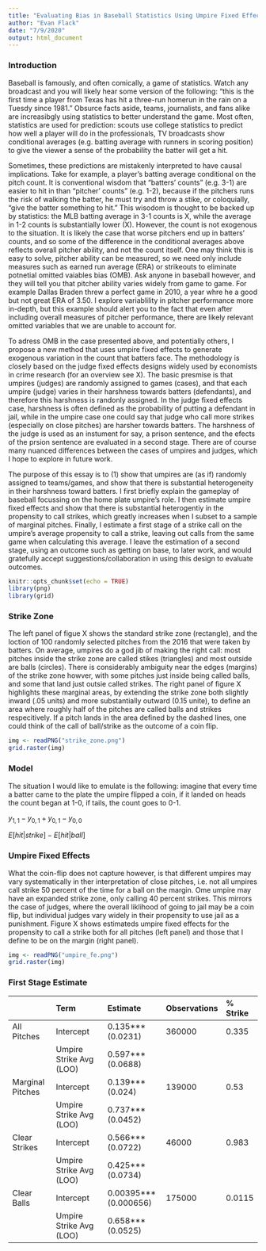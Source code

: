```yaml
---
title: "Evaluating Bias in Baseball Statistics Using Umpire Fixed Effects"
author: "Evan Flack"
date: "7/9/2020"
output: html_document
---
```


### Introduction

Baseball is famously, and often comically, a game of statistics. Watch any broadcast and you will likely hear some version of the following: "this is the first time a player from Texas has hit a three-run homerun in the rain on a Tuesdy since 1981." Obsurce facts aside, teams, journalists, and fans alike are increasibgly using statistics to better understand the game. Most often, statistics are used for prediction: scouts use college statistics to predict how well a player will do in the professionals, TV broadcasts show conditional averages (e.g. batting average with runners in scoring position) to give the viewer a sense of the probability the batter will get a hit. 

Sometimes, these predictions are mistakenly interpreted to have causal implications. Take for example, a player's batting average conditional on the pitch count. It is conventional wisdom that "batters' counts" (e.g. 3-1) are easier to hit in than "pitcher' counts" (e.g. 1-2), because if the pitchers runs the risk of walking the batter, he must try and throw a stike, or coloquially, "give the batter something to hit." This wisodom is thought to be backed up by statistics: the MLB batting average in 3-1 counts is X, while the average in 1-2 counts is substantially lower (X). However, the count is not exogenous to the situation. It is likely the case that worse pitchers end up in batters' counts, and so some of the difference in the conditional averages above reflects overall pitcher ability, and not the count itself. One may think this is easy to solve, pitcher ability can be measured, so we need only include measures such as earned run average (ERA) or strikeouts to eliminate potnetial omitted vaiables bias (OMB). Ask anyone in baseball however, and they will tell you that pitcher ability varies widely from game to game. For example Dallas Braden threw a perfect game in 2010, a year whre he a good but not great ERA of 3.50. I explore variablility in pitcher performance more in-depth, but this example should alert you to the fact that even after including overall measures of pitcher performance, there are likely relevant omitted variables that we are unable to account for.

To adress OMB in the case presented above, and potentially others, I propose a new method that uses umpire fixed effects to generate exogenous variation in the count that batters face. The methodology is closely based on the judge fixed effects designs widely used by economists in crime research (for an overview see X). The basic presmise is that umpires (judges) are randomly assigned to games (cases), and that each umpire (judge) varies in their harshness towards batters (defendants), and therefore this harshness is randonly assigned. In the judge fixed effects case, harshness is often defined as the probability of putting a defendant in jail, while in the umpire case one could say that judge who call more strikes (especially on close pitches) are harsher towards batters. The harshness of the judge is used as an instument for say, a prison sentence, and the efects of the prsion sentence are evaluated in a second stage. There are of course many nuanced differences between the cases of umpires and judges, which I hope to explore in future work. 

The purpose of this essay is to (1) show that umpires are (as if) randomly assigned to teams/games, and show that there is substantial heterogeneity in their harshness toward batters. I first briefly explain the gameplay of baseball focussing on the home plate umpire's role. I then estimate umpire fixed effects and show that there is substantial heterogentiy in the propensity to call strikes, which greatly increases when I subset to a sample of marginal pitches. Finally, I estimate a first stage of a strike call on the umpire's average propensity to call a strike, leaving out calls from the same game when calculating this average. I leave the estimation of a second stage, using an outcome such as getting on base, to later work, and would gratefully accept suggestions/collaboration in using this design to evaluate outcomes.

```r
knitr::opts_chunk$set(echo = TRUE)
library(png)
library(grid)
```

### Strike Zone
The left panel of figue X shows the standard strike zone (rectangle), and the loction of 100 randomly selected pitches from the 2016 that were taken by batters. On average, umpires do a god jib of making the right call: most pitches inside the strike zone are called stikes (triangles) and most outside are balls (circles). There is considerably ambiguity near the edges (margins) of the strike zone howver, with some pitches just inside being called balls, and some that land just outsie called strikes. The right panel of figure X highlights these marginal areas, by extending the strike zone both slightly inward (.05 units) and more substantially outward (0.15 unite), to define an area where roughly half of the pitches are called balls and strikes respecitively. If a pitch lands in the area defined by the dashed lines, one could think of the call of ball/strike as the outcome of a coin flip.

```r
img <- readPNG("strike_zone.png")
grid.raster(img)
```


### Model

The situation I would like to emulate is the following: imagine that every time a batter came to the plate the umpire flipped a coin, if it landed on heads the count began at 1-0, if tails, the count goes to 0-1.

$y_{1,1} - y_{0, 1} + y_{0, 1} - y_{0, 0}$

$E[hit | strike] - E[hit | ball]$


### Umpire Fixed Effects

What the coin-flip does not capture however, is that different umpires may vary systematically in ther interpretation of close pitches, i.e. not all umpires call strike 50 percent of the time for a ball on the margin. Ome umpire may have an expanded strike zone, only calling 40 percent strikes. This mirrors the case of judges, where the overall liklihood of going to jail may be a coin flip, but individual judges vary widely in their propensity to use jail as a punishment. Figure X shows estimateds umpire fixed effects for the propensity to call a strike both for all pitches (left panel) and those that I define to be on the margin (right panel). 

```r
img <- readPNG("umpire_fe.png")
grid.raster(img)
```

### First Stage Estimate

|                 |Term                    |Estimate              |Observations |% Strike |
|:----------------|:-----------------------|:---------------------|:------------|:--------|
|All Pitches      |Intercept               |0.135*** (0.0231)     |360000       |0.335    |
|                 |Umpire Strike Avg (LOO) |0.597*** (0.0688)     |             |         |
|Marginal Pitches |Intercept               |0.139*** (0.024)      |139000       |0.53     |
|                 |Umpire Strike Avg (LOO) |0.737*** (0.0452)     |             |         |
|Clear Strikes    |Intercept               |0.566*** (0.0722)     |46000        |0.983    |
|                 |Umpire Strike Avg (LOO) |0.425*** (0.0734)     |             |         |
|Clear Balls      |Intercept               |0.00395*** (0.000656) |175000       |0.0115   |
|                 |Umpire Strike Avg (LOO) |0.658*** (0.0525)     |             |         |
